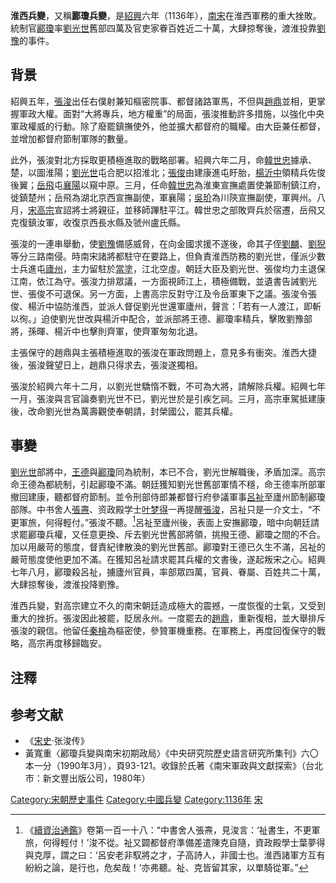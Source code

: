 '''淮西兵變'''，又稱'''酈瓊兵變'''，是[[紹興|紹興]]六年（1136年），[[南宋|南宋]]在淮西軍務的重大挫敗。統制官[[酈瓊|酈瓊]]率[[劉光世|劉光世]]舊部四萬及官吏家眷百姓近二十萬，大肆掠奪後，渡淮投靠[[劉豫|劉豫]]的事件。

==背景==
紹興五年，[[張浚|張浚]]出任右僕射兼知樞密院事、都督諸路軍馬，不但與[[趙鼎|趙鼎]]並相，更掌握軍政大權。面對“大將專兵，地方權重”的局面，張浚推動許多措施，以強化中央軍政權威的行動。除了廢罷鎮撫使外，他並擴大都督府的職權。由大臣兼任都督，並增加都督府節制軍隊的數量。

此外，張浚對北方採取更積極進取的戰略部署。紹興六年二月，命[[韓世忠|韓世忠]]據承、楚，以圖淮陽；[[劉光世|劉光世]]屯合肥以招淮北；[[張俊|張俊]]由建康進屯盱胎，[[楊沂中|楊沂中]]領精兵佐俊後翼；[[岳飛|岳飛]]屯[[襄陽|襄陽]]以窺中原。三月，任命[[韓世忠|韓世忠]]為淮東宣撫處置使兼節制鎮江府，徙鎮楚州；岳飛為湖北京西宣撫副使，軍襄陽；[[吳玠|吳玠]]為川陝宣撫副使，軍興州。八月，[[宋高宗|宋高宗]]宣詔將士將親征，並移師蹕駐平江。韓世忠之部敗齊兵於宿遷，岳飛又克復鎮汝軍，收復京西長水縣及虢州盧氏縣。

張浚的一連串舉動，使[[劉豫|劉豫]]備感威脅，在向金國求援不遂後，命其子侄[[刘麟_(刘豫之子)|劉麟]]、[[劉猊|劉猊]]等分三路南侵。時南宋諸將都駐守在要路上，但負責淮西防務的劉光世，僅派少數士兵進屯[[廬州|廬州]]，主力留駐於[[當塗|當塗]]，江北空虛。朝廷大臣及劉光世、張俊均力主退保江南，依江為守。張浚力排眾議，一方面視師江上，積極備戰，並遺書告誡劉光世、張俊不可退保。另一方面，上書高宗反對守江及令岳軍東下之議。張浚令張俊、楊沂中協防淮西，並派人督促劉光世還軍廬州，聲言：「若有一人渡江，即斬以徇。」迫使劉光世改與楊沂中配合，並派部將王德、酈瓊率精兵，擊敗劉豫部將，孫暉、楊沂中也擊則齊軍，使齊軍匆匆北退。 

主張保守的趙鼎與主張積極進取的張浚在軍政問題上，意見多有衝突。淮西大捷後，張浚聲望日上，趙鼎只得求去，張浚遂獨相。 

張浚於紹興六年十二月，以劉光世驕惰不戰，不可為大將，請解除兵權。紹興七年一月，張浚與言官論奏劉光世不已，劉光世於是引疾乞祠。三月，高宗車駕抵建康後，改命劉光世為萬壽觀使奉朝請，封榮國公，罷其兵權。

==事變==
[[劉光世|劉光世]]部將中，[[王德_(宋朝)|王德]]與[[酈瓊|酈瓊]]同為統制，本已不合，劉光世解職後，矛盾加深。高宗命王德為都統制，引起酈瓊不滿。朝廷獲知劉光世舊部軍情不穩，命王德率所部軍撤回建康，聽都督府節制。並令刑部侍郎兼都督行府參議軍事[[呂祉|呂祉]]至廬州節制酈瓊部隊。中书舍人[[张焘_(南宋)|張燾]]、资政殿学士[[叶梦得|叶梦得]]一再提醒[[張浚|張浚]]，呂祉只是一介文士，“不更軍旅，何得輕付。”張浚不聽。<ref>《[[續資治通鑑|續資治通鑑]]》卷第一百一十八：“中書舍人張燾，見浚言：‘祉書生，不更軍旅，何得輕付！’浚不從。祉又闢都督府準備差遣陳克自隨，資政殿學士葉夢得與克厚，謂之曰：‘呂安老非馭將之才，子高詩人，非國士也。淮西諸軍方互有紛紛之論，是行也，危矣哉！’亦弗聽。祉、克皆留其家，以單騎從軍。”</ref>呂祉至廬州後，表面上安撫酈瓊，暗中向朝廷請求罷酈瓊兵權，又任意更換、斥去劉光世舊部將領，挑撥王德、酈瓊之間的不合。加以用嚴苛的態度，督責紀律散渙的劉光世舊部。酈瓊對王德已久生不滿，呂祉的嚴苛態度使他更加不滿。在獲知呂祉請求罷其兵權的文書後，遂起叛宋之心。紹興七年八月，酈瓊殺呂祉，擄廬州官員，率部眾四萬，官員、眷屬、百姓共二十萬，大肆掠奪後，渡淮投降劉豫。

淮西兵變，對高宗建立不久的南宋朝廷造成極大的震撼，一度恢復的士氣，又受到重大的挫折。張浚因此被罷，貶居永州。一度罷去的[[趙鼎|趙鼎]]，重新復相，並大舉排斥張浚的親信。他留任[[秦檜|秦檜]]為樞密使，參贊軍機重務。在軍務上，再度回復保守的戰略，高宗再度移歸臨安。

==注釋==
{{reflist}}

==参考文献==
*《[[宋史|宋史]]·张浚传》
*黃寬重〈酈瓊兵變與南宋初期政局〉《中央研究院歷史語言研究所集刊》六〇本一分（1990年3月），頁93-121。收錄於氏著《南宋軍政與文獻探索》（台北市：新文豐出版公司，1980年） 

{{宋朝歷史事件}}

{{DEFAULTSORT:H淮西兵變}}

[[Category:宋朝歷史事件|Category:宋朝歷史事件]]
[[Category:中國兵變|Category:中國兵變]]
[[Category:1136年|Category:1136年]]
[[Category:合肥军事史|宋]]